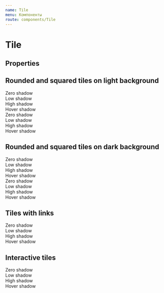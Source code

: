 ```yaml
---
name: Tile
menu: Компоненты
route: components/Tile
---
```



# Tile

## Properties

<Props of={Tile} />

## Rounded and squared tiles on light background

<Playground>
    <DemoTileWrapper>
        <Tile shadowLevel="zero" theme="light">
            <div style={tileInner}>Zero shadow</div>
        </Tile>
        <Tile shadowLevel="low" theme="light">
            <div style={tileInner}>Low shadow</div>
        </Tile>
        <Tile shadowLevel="high" theme="light">
            <div style={tileInner}>High shadow</div>
        </Tile>
        <Tile shadowLevel="hover" theme="light">
            <div style={tileInner}>Hover shadow</div>
        </Tile>
    </DemoTileWrapper>
    <DemoTileWrapper>
        <Tile radius="rounded" shadowLevel="zero" theme="light">
            <div style={tileInner}>Zero shadow</div>
        </Tile>
        <Tile radius="rounded" shadowLevel="low" theme="light">
            <div style={tileInner}>Low shadow</div>
        </Tile>
        <Tile radius="rounded" shadowLevel="high" theme="light">
            <div style={tileInner}>High shadow</div>
        </Tile>
        <Tile radius="rounded" shadowLevel="hover" theme="light">
            <div style={tileInner}>Hover shadow</div>
        </Tile>
    </DemoTileWrapper>
</Playground>

## Rounded and squared tiles on dark background

<Playground>
    <DemoTileWrapper wrapperTheme="dark">
        <Tile shadowLevel="zero" theme="dark">
            <div style={tileInner}>Zero shadow</div>
        </Tile>
        <Tile shadowLevel="low" theme="dark">
            <div style={tileInner}>Low shadow</div>
        </Tile>
        <Tile shadowLevel="high" theme="dark">
            <div style={tileInner}>High shadow</div>
        </Tile>
        <Tile shadowLevel="hover" theme="dark">
            <div style={tileInner}>Hover shadow</div>
        </Tile>
    </DemoTileWrapper>
    <DemoTileWrapper wrapperTheme="dark">
        <Tile radius="rounded" shadowLevel="zero">
            <div theme="dark" style={tileInner}>Zero shadow</div>
        </Tile>
        <Tile radius="rounded" shadowLevel="low">
            <div theme="dark"style={tileInner}>Low shadow</div>
        </Tile>
        <Tile radius="rounded" shadowLevel="high">
            <div theme="dark"style={tileInner}>High shadow</div>
        </Tile>
        <Tile radius="rounded" shadowLevel="hover">
            <div theme="dark"style={tileInner}>Hover shadow</div>
        </Tile>
    </DemoTileWrapper>
</Playground>

## Tiles with links

<Playground>
    <DemoTileWrapper>
        <Tile shadowLevel="zero" href="#">
            <div style={tileInner}>Zero shadow</div>
        </Tile>
        <Tile shadowLevel="low" href="#">
            <div style={tileInner}>Low shadow</div>
        </Tile>
        <Tile shadowLevel="high" href="#">
            <div style={tileInner}>High shadow</div>
        </Tile>
        <Tile shadowLevel="hover" href="#">
            <div style={tileInner}>Hover shadow</div>
        </Tile>
    </DemoTileWrapper>
</Playground>

## Interactive tiles

<Playground>
    <DemoTileWrapper>
        <Tile isInteractive shadowLevel="zero">
            <div style={tileInner}>Zero shadow</div>
        </Tile>
        <Tile isInteractive shadowLevel="low">
            <div style={tileInner}>Low shadow</div>
        </Tile>
        <Tile isInteractive shadowLevel="high">
            <div style={tileInner}>High shadow</div>
        </Tile>
        <Tile isInteractive shadowLevel="hover">
            <div style={tileInner}>Hover shadow</div>
        </Tile>
    </DemoTileWrapper>
</Playground>

